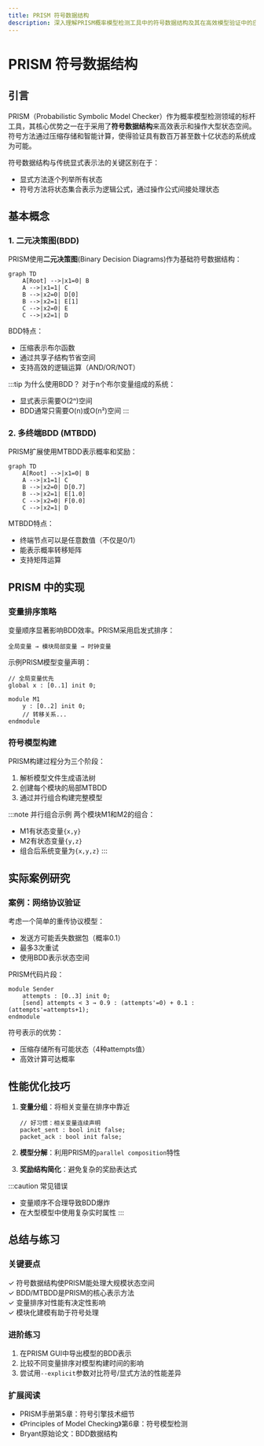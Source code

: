 ```yaml
---
title: PRISM 符号数据结构
description: 深入理解PRISM概率模型检测工具中的符号数据结构及其在高效模型验证中的应用
---
```


# PRISM 符号数据结构

## 引言

PRISM（Probabilistic Symbolic Model Checker）作为概率模型检测领域的标杆工具，其核心优势之一在于采用了**符号数据结构**来高效表示和操作大型状态空间。符号方法通过压缩存储和智能计算，使得验证具有数百万甚至数十亿状态的系统成为可能。

符号数据结构与传统显式表示法的关键区别在于：
- 显式方法逐个列举所有状态
- 符号方法将状态集合表示为逻辑公式，通过操作公式间接处理状态

## 基本概念

### 1. 二元决策图(BDD)

PRISM使用**二元决策图**(Binary Decision Diagrams)作为基础符号数据结构：

```mermaid
graph TD
    A[Root] -->|x1=0| B
    A -->|x1=1| C
    B -->|x2=0| D[0]
    B -->|x2=1| E[1]
    C -->|x2=0| E
    C -->|x2=1| D
```

BDD特点：
- 压缩表示布尔函数
- 通过共享子结构节省空间
- 支持高效的逻辑运算（AND/OR/NOT）

:::tip 为什么使用BDD？
对于n个布尔变量组成的系统：
- 显式表示需要O(2ⁿ)空间
- BDD通常只需要O(n)或O(n²)空间
:::

### 2. 多终端BDD (MTBDD)

PRISM扩展使用MTBDD表示概率和奖励：

```mermaid
graph TD
    A[Root] -->|x1=0| B
    A -->|x1=1| C
    B -->|x2=0| D[0.7]
    B -->|x2=1| E[1.0]
    C -->|x2=0| F[0.0]
    C -->|x2=1| D
```

MTBDD特点：
- 终端节点可以是任意数值（不仅是0/1）
- 能表示概率转移矩阵
- 支持矩阵运算

## PRISM 中的实现

### 变量排序策略

变量顺序显著影响BDD效率。PRISM采用启发式排序：

```
全局变量 → 模块局部变量 → 时钟变量
```

示例PRISM模型变量声明：
```prism
// 全局变量优先
global x : [0..1] init 0;

module M1
    y : [0..2] init 0;
    // 转移关系...
endmodule
```

### 符号模型构建

PRISM构建过程分为三个阶段：
1. 解析模型文件生成语法树
2. 创建每个模块的局部MTBDD
3. 通过并行组合构建完整模型

:::note 并行组合示例
两个模块M1和M2的组合：
- M1有状态变量`{x,y}`
- M2有状态变量`{y,z}`
- 组合后系统变量为`{x,y,z}`
:::

## 实际案例研究

### 案例：网络协议验证

考虑一个简单的重传协议模型：
- 发送方可能丢失数据包（概率0.1）
- 最多3次重试
- 使用BDD表示状态空间

PRISM代码片段：
```prism
module Sender
    attempts : [0..3] init 0;
    [send] attempts < 3 → 0.9 : (attempts'=0) + 0.1 : (attempts'=attempts+1);
endmodule
```

符号表示的优势：
- 压缩存储所有可能状态（4种attempts值）
- 高效计算可达概率

## 性能优化技巧

1. **变量分组**：将相关变量在排序中靠近
   ```prism
   // 好习惯：相关变量连续声明
   packet_sent : bool init false;
   packet_ack : bool init false;
   ```

2. **模型分解**：利用PRISM的`parallel composition`特性

3. **奖励结构简化**：避免复杂的奖励表达式

:::caution 常见错误
- 变量顺序不合理导致BDD爆炸
- 在大型模型中使用复杂实时属性
:::

## 总结与练习

### 关键要点
✓ 符号数据结构使PRISM能处理大规模状态空间<br />
✓ BDD/MTBDD是PRISM的核心表示方法<br />
✓ 变量排序对性能有决定性影响<br />
✓ 模块化建模有助于符号处理

### 进阶练习
1. 在PRISM GUI中导出模型的BDD表示
2. 比较不同变量排序对模型构建时间的影响
3. 尝试用`--explicit`参数对比符号/显式方法的性能差异

### 扩展阅读
- PRISM手册第5章：符号引擎技术细节
- 《Principles of Model Checking》第6章：符号模型检测
- Bryant原始论文：BDD数据结构